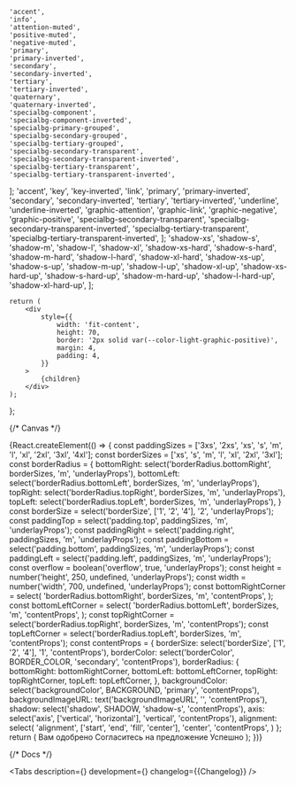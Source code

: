 



    'accent',
    'info',
    'attention-muted',
    'positive-muted',
    'negative-muted',
    'primary',
    'primary-inverted',
    'secondary',
    'secondary-inverted',
    'tertiary',
    'tertiary-inverted',
    'quaternary',
    'quaternary-inverted',
    'specialbg-component',
    'specialbg-component-inverted',
    'specialbg-primary-grouped',
    'specialbg-secondary-grouped',
    'specialbg-tertiary-grouped',
    'specialbg-secondary-transparent',
    'specialbg-secondary-transparent-inverted',
    'specialbg-tertiary-transparent',
    'specialbg-tertiary-transparent-inverted',
];
    'accent',
    'key',
    'key-inverted',
    'link',
    'primary',
    'primary-inverted',
    'secondary',
    'secondary-inverted',
    'tertiary',
    'tertiary-inverted',
    'underline',
    'underline-inverted',
    'graphic-attention',
    'graphic-link',
    'graphic-negative',
    'graphic-positive',
    'specialbg-secondary-transparent',
    'specialbg-secondary-transparent-inverted',
    'specialbg-tertiary-transparent',
    'specialbg-tertiary-transparent-inverted',
];
    'shadow-xs',
    'shadow-s',
    'shadow-m',
    'shadow-l',
    'shadow-xl',
    'shadow-xs-hard',
    'shadow-s-hard',
    'shadow-m-hard',
    'shadow-l-hard',
    'shadow-xl-hard',
    'shadow-xs-up',
    'shadow-s-up',
    'shadow-m-up',
    'shadow-l-up',
    'shadow-xl-up',
    'shadow-xs-hard-up',
    'shadow-s-hard-up',
    'shadow-m-hard-up',
    'shadow-l-hard-up',
    'shadow-xl-hard-up',
];

    return (
        <div
            style={{
                width: 'fit-content',
                height: 70,
                border: '2px solid var(--color-light-graphic-positive)',
                margin: 4,
                padding: 4,
            }}
        >
            {children}
        </div>
    );
};

<Meta title='Components/Underlay' component={Underlay} id='Underlay' />

{/* Canvas */}

<Story name='Underlay'>
    {React.createElement(() => {
        const paddingSizes = ['3xs', '2xs', 'xs', 's', 'm', 'l', 'xl', '2xl', '3xl', '4xl'];
        const borderSizes = ['xs', 's', 'm', 'l', 'xl', '2xl', '3xl'];
        const borderRadius = {
            bottomRight: select('borderRadius.bottomRight', borderSizes, 'm', 'underlayProps'),
            bottomLeft: select('borderRadius.bottomLeft', borderSizes, 'm', 'underlayProps'),
            topRight: select('borderRadius.topRight', borderSizes, 'm', 'underlayProps'),
            topLeft: select('borderRadius.topLeft', borderSizes, 'm', 'underlayProps'),
        }
        const borderSize = select('borderSize', ['1', '2', '4'], '2', 'underlayProps');
        const paddingTop = select('padding.top', paddingSizes, 'm', 'underlayProps');
        const paddingRight = select('padding.right', paddingSizes, 'm', 'underlayProps');
        const paddingBottom = select('padding.bottom', paddingSizes, 'm', 'underlayProps');
        const paddingLeft = select('padding.left', paddingSizes, 'm', 'underlayProps');
        const overflow = boolean('overflow', true, 'underlayProps');
        const height = number('height', 250, undefined, 'underlayProps');
        const width = number('width', 700, undefined, 'underlayProps');
        const bottomRightCorner = select(
            'borderRadius.bottomRight',
            borderSizes,
            'm',
            'contentProps',
        );
        const bottomLeftCorner = select(
            'borderRadius.bottomLeft',
            borderSizes,
            'm',
            'contentProps',
        );
        const topRightCorner = select('borderRadius.topRight', borderSizes, 'm', 'contentProps');
        const topLeftCorner = select('borderRadius.topLeft', borderSizes, 'm', 'contentProps');
        const contentProps = {
            borderSize: select('borderSize', ['1', '2', '4'], '1', 'contentProps'),
            borderColor: select('borderColor', BORDER_COLOR, 'secondary', 'contentProps'),
            borderRadius: {
                bottomRight: bottomRightCorner,
                bottomLeft: bottomLeftCorner,
                topRight: topRightCorner,
                topLeft: topLeftCorner,
            },
            backgroundColor: select('backgroundColor', BACKGROUND, 'primary', 'contentProps'),
            backgroundImageURL: text('backgroundImageURL', '', 'contentProps'),
            shadow: select('shadow', SHADOW, 'shadow-s', 'contentProps'),
            axis: select('axis', ['vertical', 'horizontal'], 'vertical', 'contentProps'),
            alignment: select(
                'alignment',
                ['start', 'end', 'fill', 'center'],
                'center',
                'contentProps',
            )
        };
        return (
            <Underlay
                borderRadius={borderRadius}
                borderSize={borderSize}
                shadow={select('shadow', SHADOW, 'shadow-l', 'underlayProps')}
                backgroundColor={select(
                    'backgroundColor',
                    BACKGROUND,
                    'positive-muted',
                    'underlayProps',
                )}
                borderColor={select(
                    'borderColor',
                    BORDER_COLOR,
                    'graphic-positive',
                    'underlayProps',
                )}
                overflow={overflow}
                dimensions={{ height, width }}
                padding={{
                    top: paddingTop,
                    right: paddingRight,
                    bottom: paddingBottom,
                    left: paddingLeft,
                }}
                contentProps={contentProps}
            >
                <ChildElement>Вам одобрено</ChildElement>
                <ChildElement>Согласитесь на предложение</ChildElement>
                <ChildElement>Успешно</ChildElement>
            </Underlay>
        );
    })}

</Story>

{/* Docs */}

<ComponentHeader
    name='Underlay'
    version={packageJson.version}
    package='@alfalab/core-components/underlay'
    design='https://www.figma.com/file/cdNnkh2QdxuvYLrBm4cubM/Web-%3A%3A-Core-Default-Components?node-id=317%3A37759'
    children='Подложка под любой вид контента.'
/>

<Tabs
    description={<Description />}
    development={<Development />}
    changelog={<Markdown>{Changelog}</Markdown>}
/>
